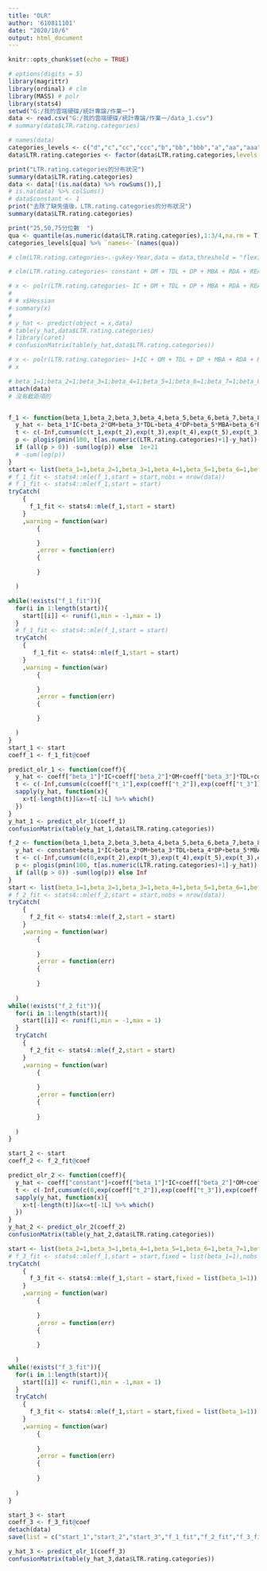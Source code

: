 ```yaml
---
title: "OLR"
author: '610811101'
date: "2020/10/6"
output: html_document
---
```


```r
knitr::opts_chunk$set(echo = TRUE)
```




```r
# options(digits = 5)
library(magrittr)
library(ordinal) # clm
library(MASS) # polr
library(stats4)
setwd("G:/我的雲端硬碟/統計專論/作業一")
data <- read.csv("G:/我的雲端硬碟/統計專論/作業一/data_1.csv")
# summary(data$LTR.rating.categories)

# names(data)
categories_levels <- c("d","c","cc","ccc","b","bb","bbb","a","aa","aaa")
data$LTR.rating.categories <- factor(data$LTR.rating.categories,levels = categories_levels)

print("LTR.rating.categories的分布狀況")
summary(data$LTR.rating.categories)
data <- data[!(is.na(data) %>% rowSums()),] 
# is.na(data) %>% colSums()
# data$constant <- 1
print("去除了缺失值後，LTR.rating.categories的分布狀況")
summary(data$LTR.rating.categories)

print("25,50,75分位數  ")
qua <- quantile(as.numeric(data$LTR.rating.categories),1:3/4,na.rm = T)
categories_levels[qua] %>% `names<-`(names(qua))
```


```r
# clm(LTR.rating.categories~.-gvkey-Year,data = data,threshold = "flexible")

# clm(LTR.rating.categories~ constant + OM + TDL + DP + MBA + RDA + REA + CEA + CBA + TA + beta + sigma + size + IC + S.P.500.return,data = data,threshold = "flexible")

# x <- polr(LTR.rating.categories~ IC + OM + TDL + DP + MBA + RDA + REA + CEA + CBA + TA + beta + sigma + size +  S.P.500.return,data = data,Hess = T)
# 
# # x$Hessian
# summary(x)
# 
# y_hat <- predict(object = x,data)
# table(y_hat,data$LTR.rating.categories)
# library(caret)
# confusionMatrix(table(y_hat,data$LTR.rating.categories))
```


```r
# x <- polr(LTR.rating.categories~ 1+IC + OM + TDL + DP + MBA + RDA + REA + CEA + CBA + TA + beta + sigma + size +  S.P.500.return,data = data,Hess = T)
# x
```



```r
# beta_1=1;beta_2=1;beta_3=1;beta_4=1;beta_5=1;beta_6=1;beta_7=1;beta_8=1;beta_9=1;beta_10=1;beta_11=1;beta_12=1;beta_13=1;beta_14=1;t_1=1;t_2=1;t_3=1;t_4=1;t_5=1;t_6=1;t_7=1;t_8=1;t_9=1;constant=1
attach(data)
# 沒有截距項的


f_1 <- function(beta_1,beta_2,beta_3,beta_4,beta_5,beta_6,beta_7,beta_8,beta_9,beta_10,beta_11,beta_12,beta_13,beta_14,t_1,t_2,t_3,t_4,t_5,t_6,t_7,t_8,t_9){
  y_hat <- beta_1*IC+beta_2*OM+beta_3*TDL+beta_4*DP+beta_5*MBA+beta_6*RDA+beta_7*REA+beta_8*CEA+beta_9*CBA+beta_10*TA+beta_11*beta+beta_12*sigma+beta_13*size+beta_14*S.P.500.return
  t <- c(-Inf,cumsum(c(t_1,exp(t_2),exp(t_3),exp(t_4),exp(t_5),exp(t_3),exp(t_7),exp(t_8),exp(t_9))),Inf)
  p <- plogis(pmin(100, t[as.numeric(LTR.rating.categories)+1]-y_hat))-plogis(pmax(-100,t[as.numeric(LTR.rating.categories)]-y_hat))
  if (all(p > 0)) -sum(log(p)) else  1e+21
  # -sum(log(p))
}
start <- list(beta_1=1,beta_2=1,beta_3=1,beta_4=1,beta_5=1,beta_6=1,beta_7=1,beta_8=1,beta_9=1,beta_10=1,beta_11=1,beta_12=1,beta_13=1,beta_14=1,t_1=1,t_2=1,t_3=1,t_4=1,t_5=1,t_6=1,t_7=1,t_8=1,t_9=1)
# f_1_fit <- stats4::mle(f_1,start = start,nobs = nrow(data))
# f_1_fit <- stats4::mle(f_1,start = start)
tryCatch(
    {
      f_1_fit <- stats4::mle(f_1,start = start)
    }
    ,warning = function(war)
        {

        }
        ,error = function(err)
        {

        }

  )

while(!exists("f_1_fit")){
  for(i in 1:length(start)){
    start[[i]] <- runif(1,min = -1,max = 1)
  }
  # f_1_fit <- stats4::mle(f_1,start = start)
  tryCatch(
    {
       f_1_fit <- stats4::mle(f_1,start = start)
    }
    ,warning = function(war)
        {

        }
        ,error = function(err)
        {

        }

  )
}
start_1 <- start
coeff_1 <- f_1_fit@coef

```

```r
predict_olr_1 <- function(coeff){
  y_hat <- coeff["beta_1"]*IC+coeff["beta_2"]*OM+coeff["beta_3"]*TDL+coeff["beta_4"]*DP+coeff["beta_5"]*MBA+coeff["beta_6"]*RDA+coeff["beta_7"]*REA+coeff["beta_8"]*CEA+coeff["beta_9"]*CBA+coeff["beta_10"]*TA+coeff["beta_11"]*beta+coeff["beta_12"]*sigma+coeff["beta_13"]*size+coeff["beta_14"]*S.P.500.return
  t <- c(-Inf,cumsum(c(coeff["t_1"],exp(coeff["t_2"]),exp(coeff["t_3"]),exp(coeff["t_4"]),exp(coeff["t_5"]),exp(coeff["t_6"]),exp(coeff["t_7"]),exp(coeff["t_8"]),exp(coeff["t_9"]))),Inf)
  sapply(y_hat, function(x){
    x>t[-length(t)]&x<=t[-1L] %>% which()
  })
}
y_hat_1 <- predict_olr_1(coeff_1)
confusionMatrix(table(y_hat_1,data$LTR.rating.categories))
```





```r
f_2 <- function(beta_1,beta_2,beta_3,beta_4,beta_5,beta_6,beta_7,beta_8,beta_9,beta_10,beta_11,beta_12,beta_13,beta_14,t_2,t_3,t_4,t_5,t_6,t_7,t_8,t_9,constant){
  y_hat <- constant+beta_1*IC+beta_2*OM+beta_3*TDL+beta_4*DP+beta_5*MBA+beta_6*RDA+beta_7*REA+beta_8*CEA+beta_9*CBA+beta_10*TA+beta_11*beta+beta_12*sigma+beta_13*size+beta_14*S.P.500.return
  t <- c(-Inf,cumsum(c(0,exp(t_2),exp(t_3),exp(t_4),exp(t_5),exp(t_3),exp(t_7),exp(t_8),exp(t_9))),Inf)
  p <- plogis(pmin(100, t[as.numeric(LTR.rating.categories)+1]-y_hat))-plogis(pmax(-100,t[as.numeric(LTR.rating.categories)]-y_hat))
  if (all(p > 0)) -sum(log(p)) else Inf
}
start <- list(beta_1=1,beta_2=1,beta_3=1,beta_4=1,beta_5=1,beta_6=1,beta_7=1,beta_8=1,beta_9=1,beta_10=1,beta_11=1,beta_12=1,beta_13=1,beta_14=1,constant=1,t_2=1,t_3=1,t_4=1,t_5=1,t_6=1,t_7=1,t_8=1,t_9=1)
# f_2_fit <- stats4::mle(f_2,start = start,nobs = nrow(data))
tryCatch(
    {
      f_2_fit <- stats4::mle(f_2,start = start)
    }
    ,warning = function(war)
        {
            
        }
        ,error = function(err)
        {
          
        }
  
  )
while(!exists("f_2_fit")){
  for(i in 1:length(start)){
    start[[i]] <- runif(1,min = -1,max = 1)
  }
  tryCatch(
    {
      f_2_fit <- stats4::mle(f_2,start = start)
    }
    ,warning = function(war)
        {
            
        }
        ,error = function(err)
        {
          
        }
  
  )
}

start_2 <- start
coeff_2 <- f_2_fit@coef
```



```r
predict_olr_2 <- function(coeff){
  y_hat <- coeff["constant"]+coeff["beta_1"]*IC+coeff["beta_2"]*OM+coeff["beta_3"]*TDL+coeff["beta_4"]*DP+coeff["beta_5"]*MBA+coeff["beta_6"]*RDA+coeff["beta_7"]*REA+coeff["beta_8"]*CEA+coeff["beta_9"]*CBA+coeff["beta_10"]*TA+coeff["beta_11"]*beta+coeff["beta_12"]*sigma+coeff["beta_13"]*size+coeff["beta_14"]*S.P.500.return
  t <- c(-Inf,cumsum(c(0,exp(coeff["t_2"]),exp(coeff["t_3"]),exp(coeff["t_4"]),exp(coeff["t_5"]),exp(coeff["t_6"]),exp(coeff["t_7"]),exp(coeff["t_8"]),exp(coeff["t_9"]))),Inf)
  sapply(y_hat, function(x){
    x>t[-length(t)]&x<=t[-1L] %>% which()
  })
}
y_hat_2 <- predict_olr_2(coeff_2)
confusionMatrix(table(y_hat_2,data$LTR.rating.categories))
```

```r
start <- list(beta_2=1,beta_3=1,beta_4=1,beta_5=1,beta_6=1,beta_7=1,beta_8=1,beta_9=1,beta_10=1,beta_11=1,beta_12=1,beta_13=1,beta_14=1,t_1=1,t_2=1,t_3=1,t_4=1,t_5=1,t_6=1,t_7=1,t_8=1,t_9=1)
# f_3_fit <- stats4::mle(f_1,start = start,fixed = list(beta_1=1),nobs = nrow(data))
tryCatch(
    {
      f_3_fit <- stats4::mle(f_1,start = start,fixed = list(beta_1=1))
    }
    ,warning = function(war)
        {
            
        }
        ,error = function(err)
        {
          
        }
  
  )
while(!exists("f_3_fit")){
  for(i in 1:length(start)){
    start[[i]] <- runif(1,min = -1,max = 1)
  }
  tryCatch(
    {
      f_3_fit <- stats4::mle(f_1,start = start,fixed = list(beta_1=1))
    }
    ,warning = function(war)
        {
            
        }
        ,error = function(err)
        {
          
        }
  
  )
}

start_3 <- start
coeff_3 <- f_3_fit@coef
detach(data)
save(list = c("start_1","start_2","start_3","f_1_fit","f_2_fit","f_3_fit"),file = "model.RData")
```


```r
y_hat_3 <- predict_olr_1(coeff_3)
confusionMatrix(table(y_hat_3,data$LTR.rating.categories))
```







